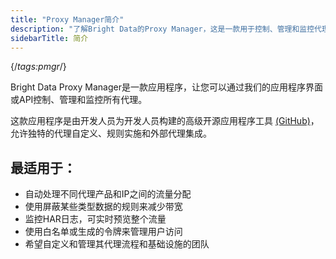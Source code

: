 ```yaml
---
title: "Proxy Manager简介"
description: "了解Bright Data的Proxy Manager，这是一款用于控制、管理和监控代理的高级工具，具有独特的自定义、规则实施和API集成功能。"
sidebarTitle: 简介
---
```

{/*tags:pmgr*/}

Bright Data Proxy Manager是一款应用程序，让您可以通过我们的应用程序界面或API控制、管理和监控所有代理。

这款应用程序是由开发人员为开发人员构建的高级开源应用程序工具 [(GitHub)](https://github.com/luminati-io/luminati-proxy)，允许独特的代理自定义、规则实施和外部代理集成。


最适用于：
--------

* 自动处理不同代理产品和IP之间的流量分配
* 使用屏蔽某些类型数据的规则来减少带宽
* 监控HAR日志，可实时预览整个流量
* 使用白名单或生成的令牌来管理用户访问
* 希望自定义和管理其代理流程和基础设施的团队
